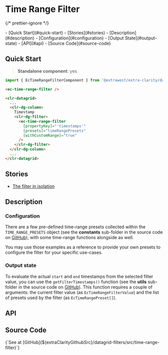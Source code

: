 


<style>{docsStylePatch}</style>

<Meta of={ComponentStories} name="Overview" />

# Time Range Filter

{/* prettier-ignore */}
<div className="table-of-contents">
  - [Quick Start](#quick-start)
  - [Stories](#stories)
  - [Description](#description)
    - [Configuration](#configuration)
    - [Output State](#output-state)
  - [API](#api)
  - [Source Code](#source-code)
</div>

## Quick Start

> **Standalone component**: yes

```typescript
import { EcTimeRangeFilterComponent } from '@extrawest/extra-clarity/datagrid-filters';
```

```html
<ec-time-range-filter />
```

```html
<clr-datagrid>
  ...
  <clr-dg-column>
    Timestamp
    <clr-dg-filter>
      <ec-time-range-filter
        [propertyKey]="'timestamps'"
        [presets]="timeRangePresets"
        [withCustomRange]="true"
      />
    </clr-dg-filter>
  </clr-dg-column>
  ...
</clr-datagrid>
```

## Stories

- [The filter in isolation](/story/components-datagrid-filters-time-range-filter--filter-itself-story)

## Description

### Configuration

There are a few pre-defined time-range presets collected within the `TIME_RANGE_PRESETS` object
(see the **constants** sub-folder in the source code on [GitHub](#source-code)), with some
time-range functions alongside as well.

You may use those examples as a reference to provide your own presets to configure the filter
for your specific use-cases.

### Output state

To evaluate the actual `start` and `end` timestamps from the selected filter value, you can use the
`getFilterTimestamps()` function (see the **utils** sub-folder in the source code on
[GitHub](#source-code)). This function requires a couple of arguments: the current filter value
(as `EcTimeRangeFilterValue`) and the list of presets used by the filter (as `EcTimeRangePreset[]`).

## API

<ArgTypes sort="requiredFirst" />

## Source Code

<Markdown>
  {`See at [GitHub](${extraClarityGithubSrc}/datagrid-filters/src/time-range-filter)`}
</Markdown>
